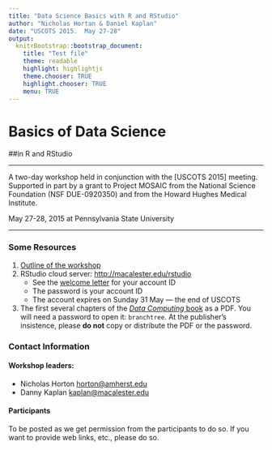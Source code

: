 ```yaml
---
title: "Data Science Basics with R and RStudio"
author: "Nicholas Hortan & Daniel Kaplan"
date: "USCOTS 2015.  May 27-28"
output:
  knitrBootstrap::bootstrap_document:
    title: "Test file"
    theme: readable
    highlight: highlightjs
    theme.chooser: TRUE
    highlight.chooser: TRUE
    menu: TRUE
---
```


# Basics of Data Science 
##in R and RStudio

-------------

A two-day workshop held in conjunction with the [USCOTS 2015] meeting. Supported in part by a grant to Project MOSAIC from the National Science Foundation (NSF DUE-0920350) and from the Howard Hughes Medical Institute.

May 27-28, 2015 at Pennsylvania State University

-------------

### Some Resources

1. [Outline of the workshop](Schedule/schedule.html)
2. RStudio cloud server: <http://macalester.edu/rstudio>
    * See the [welcome letter](welcome.html) for your account ID
    * The password is your account ID
    * The account expires on Sunday 31 May --- the end of USCOTS
3. The first several chapters of the [*Data Computing* book](https://www.dropbox.com/s/ox1ebhgjwbqo6q5/DataComputingChapters.pdf?dl=0) as a PDF. You will need a password to open it: `branchtree`.  At the publisher's insistence, please **do not** copy or distribute the PDF or the password.

### Contact Information

#### Workshop leaders:
    
* Nicholas Horton <horton@amherst.edu>
* Danny Kaplan <kaplan@macalester.edu>
    
#### Participants

To be posted as we get permission from the participants to do so.  If you want to provide web links, etc., please do so.

